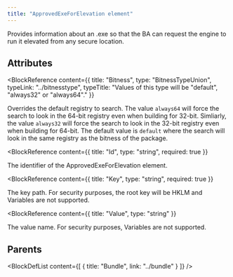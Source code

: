 ```yaml
---
title: "ApprovedExeForElevation element"
---
```



Provides information about an .exe so that the BA can request the engine to run it elevated from any secure location.


## Attributes

<BlockWrapper>

  <BlockReference
    content={{
      title: "Bitness",
      type: "BitnessTypeUnion",
      typeLink: "../bitnesstype",
      typeTitle: "Values of this type will be \"default\", \"always32\" or \"always64\"."
    }}
  >
  Overrides the default registry to search. The value `always64` will force
   the search to look in the 64-bit registry even when building for 32-bit.
   Simliarly, the value `always32` will force the search to look in the 32-bit
   registry even when building for 64-bit.
   The default value is `default` where the search will look in the same registry
   as the bitness of the package.
  </BlockReference>

  <BlockReference
    content={{
      title: "Id",
      type: "string",
      required: true
    }}
  >
  The identifier of the ApprovedExeForElevation element.
  </BlockReference>

  <BlockReference
    content={{
      title: "Key",
      type: "string",
      required: true
    }}
  >
  The key path.
   For security purposes, the root key will be HKLM and Variables are not supported.
  </BlockReference>

  <BlockReference
    content={{
      title: "Value",
      type: "string"
    }}
  >
  The value name.
   For security purposes, Variables are not supported.
  </BlockReference>

</BlockWrapper>


## Parents

<BlockDefList content={[
    {
      title: "Bundle",
      link: "../bundle"
    }
  ]}
/>